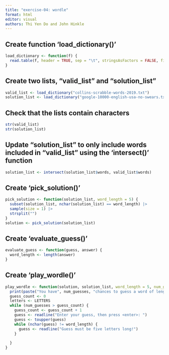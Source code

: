 ```yaml
---
title: "exercise-04: wordle"
format: html
editor: visual
authors: Thi Yen Do and John Hinkle
---
```


## Create function 'load_dictionary()'

```r
load_dictionary <- function(f) {
  read.table(f, header = TRUE, sep = "\t", stringsAsFactors = FALSE, fill = TRUE)
}
```

## Create two lists, "valid_list" and "solution_list"

```r
valid_list <- load_dictionary("collins-scrabble-words-2019.txt")
solution_list <- load_dictionary("google-10000-english-usa-no-swears.txt")
```

## Check that the lists contain characters

```r
str(valid_list)
str(solution_list)
```

## Update "solution_list" to only include words included in "valid_list" using the 'intersect()' function

```r
solution_list <- intersect(solution_list$words, valid_list$words)
```

## Create 'pick_solution()'

```r
pick_solution <- function(solution_list, word_length = 5) {
  subset(solution_list, nchar(solution_list) == word_length) |>
  sample(size = 1) |>
  strsplit("")
}
solution <- pick_solution(solution_list)
```

## Create 'evaluate_guess()'

```r
evaluate_guess <- function(guess, answer) {
  word_length <- length(answer)
}
```

## Create 'play_wordle()'

```r
play_wordle <- function(solution, solution_list, word_length = 5, num_guesses = 6) {
  print(paste("You have", num_guesses, "chances to guess a word of length", word_length))
  guess_count <- 0
  letters <- LETTERS
  while (num_guesses > guess_count) {
    guess_count <- guess_count + 1
    guess <- readline("Enter your guess, then press <enter>: ")
    guess <- toupper(guess)
    while (nchar(guess) != word_length) {
      guess <- readline("Guess must be five letters long!")
    }
    
  }
}
```
